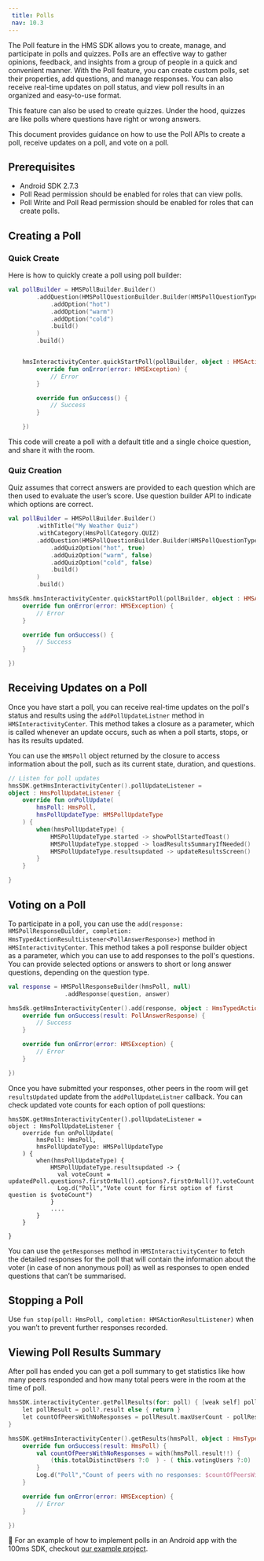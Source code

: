 ```yaml
---
 title: Polls
 nav: 10.3
---
```


The Poll feature in the HMS SDK allows you to create, manage, and participate in polls and quizzes. Polls are an effective way to gather opinions, feedback, and insights from a group of people in a quick and convenient manner. With the Poll feature, you can create custom polls, set their properties, add questions, and manage responses. You can also receive real-time updates on poll status, and view poll results in an organized and easy-to-use format.

This feature can also be used to create quizzes. Under the hood, quizzes are like polls where questions have right or wrong answers.

This document provides guidance on how to use the Poll APIs to create a poll, receive updates on a poll, and vote on a poll.


## Prerequisites

- Android SDK 2.7.3
- Poll Read permission should be enabled for roles that can view polls.
- Poll Write and Poll Read permission should be enabled for roles that can create polls.

## Creating a Poll

### Quick Create

Here is how to quickly create a poll using poll builder:

```kotlin
val pollBuilder = HMSPollBuilder.Builder()
        .addQuestion(HMSPollQuestionBuilder.Builder(HMSPollQuestionType.singleChoice)
            .addOption("hot")
            .addOption("warm")
            .addOption("cold")
            .build()
        )
        .build()


    hmsInteractivityCenter.quickStartPoll(pollBuilder, object : HMSActionResultListener {
        override fun onError(error: HMSException) {
            // Error
        }

        override fun onSuccess() {
            // Success
        }

    })
```

This code will create a poll with a default title and a single choice question, and share it with the room. 


### Quiz Creation

Quiz assumes that correct answers are provided to each question which are then used to evaluate the user’s score. Use question builder API to indicate which options are correct.

```kotlin
val pollBuilder = HMSPollBuilder.Builder()
        .withTitle("My Weather Quiz")
        .withCategory(HmsPollCategory.QUIZ)
        .addQuestion(HMSPollQuestionBuilder.Builder(HMSPollQuestionType.singleChoice)
            .addQuizOption("hot", true)
            .addQuizOption("warm", false)
            .addQuizOption("cold", false)
            .build()
        )
        .build()

hmsSdk.hmsInteractivityCenter.quickStartPoll(pollBuilder, object : HMSActionResultListener {
    override fun onError(error: HMSException) {
        // Error
    }

    override fun onSuccess() {
        // Success
    }

})
```

## Receiving Updates on a Poll

Once you have start a poll, you can receive real-time updates on the poll's status and results using the `addPollUpdateListner` method in `HMSInteractivityCenter`. This method takes a closure as a parameter, which is called whenever an update occurs, such as when a poll starts, stops, or has its results updated.

You can use the `HMSPoll` object returned by the closure to access information about the poll, such as its current state, duration, and questions. 

```kotlin
// Listen for poll updates 
hmsSDK.getHmsInteractivityCenter().pollUpdateListener = 
object : HmsPollUpdateListener {
    override fun onPollUpdate(
        hmsPoll: HmsPoll,
        hmsPollUpdateType: HMSPollUpdateType
    ) {
        when(hmsPollUpdateType) {
            HMSPollUpdateType.started -> showPollStartedToast()
            HMSPollUpdateType.stopped -> loadResultsSummaryIfNeeded()
            HMSPollUpdateType.resultsupdated -> updateResultsScreen()
        }
    }

}
```

## Voting on a Poll

To participate in a poll, you can use the `add(response: HMSPollResponseBuilder, completion: HmsTypedActionResultListener<PollAnswerResponse>)` method in `HMSInteractivityCenter`. This method takes a poll response builder object as a parameter, which you can use to add responses to the poll's questions. You can provide selected options or answers to short or long answer questions, depending on the question type.

```kotlin
val response = HMSPollResponseBuilder(hmsPoll, null)
                .addResponse(question, answer)

hmsSdk.getHmsInteractivityCenter().add(response, object : HmsTypedActionResultListener<PollAnswerResponse>{
    override fun onSuccess(result: PollAnswerResponse) {
        // Success
    }

    override fun onError(error: HMSException) {
        // Error
    }

})
```

Once you have submitted your responses, other peers in the room will get `resultsUpdated` update from the `addPollUpdateListner` callback. You can check updated vote counts for each option of poll questions:

```kotlin{7-10}
hmsSDK.getHmsInteractivityCenter().pollUpdateListener = 
object : HmsPollUpdateListener {
    override fun onPollUpdate(
        hmsPoll: HmsPoll,
        hmsPollUpdateType: HMSPollUpdateType
    ) {
        when(hmsPollUpdateType) {
            HMSPollUpdateType.resultsupdated -> {
              val voteCount = updatedPoll.questions?.firstOrNull().options?.firstOrNull()?.voteCount
              Log.d("Poll","Vote count for first option of first question is $voteCount")
            }
            ....
        }
    }

}
```

You can use the `getResponses` method in `HMSInteractivityCenter` to fetch the detailed responses for the poll that will contain the information about the voter (in case of non anonymous poll) as well as responses to open ended questions that can’t be summarised. 

## Stopping a Poll

Use `fun stop(poll: HmsPoll, completion: HMSActionResultListener)` when you wan’t to prevent further responses recorded.

## Viewing Poll Results Summary

After poll has ended you can get a poll summary to get statistics like how many peers responded and how many total peers were in the room at the time of poll.  

```kotlin
hmsSDK.interactivityCenter.getPollResults(for: poll) { [weak self] poll, error in
	let pollResult = poll?.result else { return }
	let countOfPeersWithNoResponses = pollResult.maxUserCount - pollResult.userCount
}

hmsSDK.getHmsInteractivityCenter().getResults(hmsPoll, object : HmsTypedActionResultListener<HmsPoll> {
    override fun onSuccess(result: HmsPoll) {
        val countOfPeersWithNoResponses = with(hmsPoll.result!!) {
            (this.totalDistinctUsers ?:0  ) - ( this.votingUsers ?:0)
        }
        Log.d("Poll","Count of peers with no responses: $countOfPeersWithNoResponses")
    }

    override fun onError(error: HMSException) {
        // Error
    }

})
```

👀 For an example of how to implement polls in an Android app with the 100ms SDK, checkout [our example project](https://github.com/100mslive/100ms-android/commit/f0a7f0d0029bb007cc0412ea2b05f8a330aee0c6).
